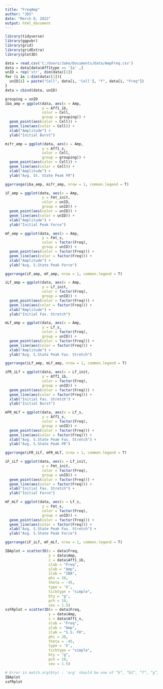 ```yaml
---
title: "FreqAmp"
author: "JDS"
date: "March 8, 2022"
output: html_document
---
```


```r
library(tidyverse)
library(ggpubr)
library(grid)
library(gridExtra)
library(plot3D)
```

```r
data = read.csv('C:/Users/Jake/Documents/Data/AmpFreq.csv')
data = data[data$Aff1type == 'Ia' ,]
unID = rep('str', dim(data)[1])
for (i in 1:dim(data)[1]){
  unID[i] = paste("Cell", data[i, 'Cell'], "f", data[i, "Freq"])
}
data = cbind(data, unID)
```

```r
grouping = unID
iba_amp = ggplot(data, aes(x = Amp,
                 y = Aff1_ib,
                 color = Cell, 
                 group = grouping)) +
  geom_point(aes(color = Cell)) +
  geom_line(aes(color = Cell)) +
  xlab("Amplitude") +
  ylab("Initial Burst")

mifr_amp = ggplot(data, aes(x = Amp,
                 y = Aff1_s,
                 color = Cell, 
                 group = grouping)) +
  geom_point(aes(color = Cell)) +
  geom_line(aes(color = Cell)) +
  xlab("Amplitude") +
  ylab("Avg. St. State Peak FR")

ggarrange(iba_amp, mifr_amp, nrow = 1, common.legend = T)
```

```r
iF_amp = ggplot(data, aes(x = Amp,
                 y = Fmt_init,
                 color = unID, 
                 group = unID)) +
  geom_point(aes(color = unID)) +
  geom_line(aes(color = unID)) +
  xlab("Amplitude") +
  ylab("Initial Peak Force")

mF_amp = ggplot(data, aes(x = Amp,
                 y = Fmt_s,
                 color = factor(Freq), 
                 group = unID)) +
  geom_point(aes(color = factor(Freq))) +
  geom_line(aes(color = factor(Freq))) +
  xlab("Amplitude") +
  ylab("Avg. S.State Peak Force")

ggarrange(iF_amp, mF_amp, nrow = 1, common.legend = T)
```

```r
iLf_amp = ggplot(data, aes(x = Amp,
                 y = Lf_init,
                 color = factor(Freq), 
                 group = unID)) +
  geom_point(aes(color = factor(Freq))) +
  geom_line(aes(color = factor(Freq))) +
  xlab("Amplitude") +
  ylab("Initial Fas. Stretch")

mLf_amp = ggplot(data, aes(x = Amp,
                 y = Lf_s,
                 color = factor(Freq), 
                 group = unID)) +
  geom_point(aes(color = factor(Freq))) +
  geom_line(aes(color = factor(Freq))) +
  xlab("Amplitude") +
  ylab("Avg. S.State Peak Fas. Stretch")

ggarrange(iLf_amp, mLf_amp, nrow = 1, common.legend = T)
```

```r
iFR_iLf = ggplot(data, aes(x = Lf_init,
                 y = Aff1_ib,
                 color = factor(Freq), 
                 group = unID)) +
  geom_point(aes(color = factor(Freq))) +
  geom_line(aes(color = factor(Freq))) +
  xlab("Initial Fas. Stretch") +
  ylab("Initial Burst")

mFR_mLf = ggplot(data, aes(x = Lf_s,
                 y = Aff1_s,
                 color = factor(Freq), 
                 group = unID)) +
  geom_point(aes(color = factor(Freq))) +
  geom_line(aes(color = factor(Freq))) +
  xlab("Avg. S.State Peak Fas. Stretch") +
  ylab("Avg. S.State Peak FR")

ggarrange(iFR_iLf, mFR_mLf, nrow = 1, common.legend = T)
```


```r
iF_iLf = ggplot(data, aes(x = Lf_init,
                 y = Fmt_init,
                 color = factor(Freq), 
                 group = unID)) +
  geom_point(aes(color = factor(Freq))) +
  geom_line(aes(color = factor(Freq))) +
  xlab("Initial Fas. Stretch") +
  ylab("Initial Force")

mF_mLf = ggplot(data, aes(x = Lf_s,
                 y = Fmt_s,
                 color = factor(Freq), 
                 group = unID)) +
  geom_point(aes(color = factor(Freq))) +
  geom_line(aes(color = factor(Freq))) +
  xlab("Avg. S.State Peak Fas. Stretch") +
  ylab("Avg. S.State Peak Force")

ggarrange(iF_iLf, mF_mLf, nrow = 1, common.legend = T)
```

```r
IBAplot = scatter3D(x = data$Freq,
                    y = data$Amp, 
                    z = data$Aff1_ib,
                    xlab = "Freq",
                    ylab = "Amp",
                    zlab = "IBA",
                    phi = 20,
                    theta = -45,
                    type = 'h',
                    ticktype = "simple",
                    bty = "g",
                    pch = 19,
                    cex = 1.5)
ssFRplot = scatter3D(x = data$Freq,
                    y = data$Amp, 
                    z = data$Aff1_s,
                    xlab = "Freq",
                    ylab = "Amp",
                    zlab = "S.S. FR",
                    phi = 20,
                    theta = -45,
                    type = 'h',
                    ticktype = "simple",
                    bty = "g",
                    pch = 19,
                    cex = 1.5)

# Error in match.arg(bty) : 'arg' should be one of “b”, “b2”, “f”, “g”, “bl”, “bl2”, “u”, “n”
IBAplot
ssFRplot
```


